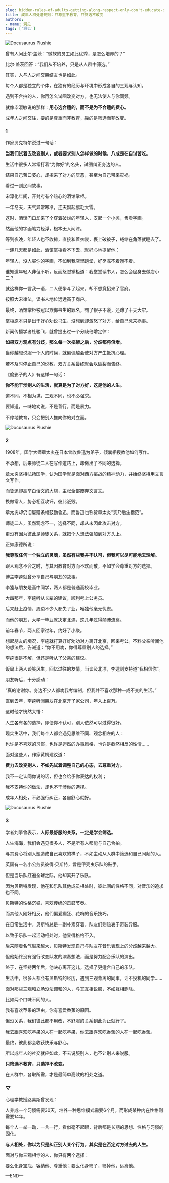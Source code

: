 ```yaml
---
slug: hidden-rules-of-adults-getting-along-respect-only-don't-educate-screen-only-don't-change
title: 成年人相处潜规则：只尊重不教育，只筛选不改变
authors:
- name: 洞见
tags: ['洞见']
---
```





![Docusaurus Plushie](./1.webp)


曾有人问比尔·盖茨：“微软的员工如此优秀，是怎么培养的？”

比尔·盖茨回答：“我们从不培养，只是从人群中筛选。”

其实，人与人之间交朋结友也是如此。

每个人都是独立的个体，在独有的经历与环境中形成各自的三观与认知。

遇到不合拍的人，你再怎么试图改变对方，也无法使人与你同频。

就像毕淑敏说的那样：**用心选合适的，而不是为不合适的费心。**

成年人之间交往，要的是尊重而非教育，靠的是筛选而非改变。



<div style={{textAlign: 'center', color: '#FF8C00'}}>  
  <h3>1</h3>
</div>

作家贝克特尔说过一句话：

**当我们试着去改变别人，或者要求别人怎样做的时候，八成是在自讨苦吃。**

生活中很多人常常打着“为你好”的名头，试图纠正身边的人。

结果自己苦口婆心，却招来了对方的厌恶，甚至为自己带来灾祸。

看过一则民间故事。

宋淳化年间，开封府有个热心的酒馆掌柜。

一年冬天，天气异常寒冷，连天飘起鹅毛大雪。

这时，酒馆门口却来了个穿着破烂的年轻人，支起一个小摊，售卖字画。

然而他的字画笔力轻浮，根本无人问津。

等到夜晚，年轻人也不收摊，直接和着衣裳，裹上破被子，蜷缩在角落就睡去了。

一连几天都是如此，酒馆掌柜看不下去，就好心地提醒他：

年轻人，没人买你的字画，不如到我店里跑堂，好歹冻不着饿不着。

谁知道年轻人非但不听，反而怒怼掌柜道：我堂堂读书人，怎么会屈身去做店小二？

就这样你一言我一语，二人便争斗了起来，却不想竟招来了官府。

按照大宋律法，读书人地位远远高于商户。

最终，酒馆掌柜被冠以欺侮书生的罪名，罚了银子不说，还蹲了十天大牢。

掌柜原本只是出于好心劝说书生，没想到却激怒了对方，给自己惹来祸事。

新闻传播学者杜骏飞，就曾提出过一个分歧倍增定律：

**如果双方观点有分歧，那么每一次掐架之后，分歧都将倍增。**

当你越想说服一个人的时候，就偏偏越会使对方产生抵抗心理。

若不及时停止自己的说教，双方关系最终就会以破裂而告终。

《偷影子的人》有这样一句话：

**你不能干涉别人的生活，就算是为了对方好，这是他的人生。**

道不同，不相为谋，三观不同，也不必强求。

要知道，一味地劝说，不是善行，而是暴力。

不停地教育，只会把别人推向你的对立面。




![Docusaurus Plushie](./2.webp)



<div style={{textAlign: 'center', color: '#FF8C00'}}>  
  <h3>2</h3>
</div>

1908年，国学大师章太炎在日本曾收鲁迅为弟子，倾囊相授教他如何写作。

不承想，后来师徒二人在写作道路上，却做出了不同的选择。

章太炎坚持弘扬国学，认为国学就是面对西方挑战的精神动力，并始终坚持用文言文写作。

而鲁迅却高举白话文的大旗，主张全部废弃文言文。

换做常人，势必相互攻讦，彼此诋毁。

章太炎却仍旧屡赠条幅鼓励鲁迅，而鲁迅也称赞章太炎“实乃后生楷范”。

师徒二人，虽然观念不一，选择不同，却从未因此攻击对方。

更没有因为彼此是师徒关系，就把个人想法强加到对方头上。

正如康德所说：

**我尊敬任何一个独立的灵魂，虽然有些我并不认可，但我可以尽可能地去理解。**

跟人观念不合之时，与其因教育对方而不欢而散，不如学会尊重对方的选择。

博主李逵就曾分享自己与朋友的故事。

李逵与朋友是高中同学，两人都是普通高校毕业。

大四那年，李逵听从长辈的建议，顺利考上公务员。

后来赶上疫情，周边不少人都失了业，唯独他毫无忧虑。

而他的朋友，大学一毕业就决定北漂，这几年过得颠沛流离。

前年春节，两人回家过年，约好了小聚。

想起朋友的境况，李逵就打算好好劝劝对方离开北京，回来考公。不料父亲听闻他的想法后，告诫道：“你不用劝，你得尊重别人的选择。”

李逵很是不解，但还是听从了父亲的建议。

饭局上两人谈笑风生，回忆过往的友情，当谈及北漂，李逵则支持道“我相信你”。

朋友听后，十分感动：

“真的谢谢你。身边不少人都劝我考编制，但我并不喜欢那种一成不变的生活。”

直到去年，李逵听闻朋友在北京开了家公司，年入上百万。

这时他才恍然大悟：

人生各有各的选择，即便你不认可，别人依然可以过得很好。

现实生活中，我们每个人都会遇见思维不同、观念相左的人：

也许是不喜欢的习惯，也许是迥然的办事风格，也许是截然相反的性情……

面对这些人，作家黄桐建议道：

**费力去改变别人，不如先试着调整自己的心态，去尊重对方。**

我不一定认同你说的话，但也会给予你表达的权利；

我不支持你的做法，却也不干涉你的选择。

成年人相处，不必强行纠正，各自舒心就好。





![Docusaurus Plushie](./3.webp)


<div style={{textAlign: 'center', color: '#FF8C00'}}>  
  <h3>3</h3>
</div>

学者刘擎曾表示，**人际最舒服的关系，一定是学会筛选。**

人生海海，我们会遇见很多人，不是所有人都能与自己合拍。

与其费心将别人塑造成自己喜欢的样子，不如主动从人群中筛选和自己同频的人。

英国有一名小公务员彼得·贝斯特，曾是甲壳虫乐队的鼓手。

但是当乐队红遍全球之际，他却离开了乐队。

因为贝斯特发现，他在和乐队其他成员相处时，彼此间的性格不同，对音乐的追求也不同。

贝斯特的性格沉稳，喜欢传统的击鼓节奏。

而其他人刚好相反，他们偏爱癫狂、花哨的音乐技巧。

在日常生活中，贝斯特总是一副朴素穿着，队友们则热衷于奇装异服。

以致于乐队一起活动相处时，他显得格格不入。

后来随着名气越来越大，贝斯特发现自己与队友在音乐表现上的分歧越来越大。

但他始终没有强行改变队友的演奏想法，而是努力配合乐队的演出。

终于，在坚持两年后，他决心离开这儿，选择了更适合自己的乐队。

生活中，很多人都会有贝斯特的经历，遇到三观背离的同事，话不投机的同学……

面对那些三观和立场没法调和的人，与其互相说服，不如互相删除。

比如两个口味不同的人。

我有喜欢苹果的理由，你有喜爱香蕉的原因。

但没关系，我们彼此都不用改，不舒服的关系到此为止就行了。

我去跟喜欢吃苹果的人在一起吃苹果，你去跟喜欢吃香蕉的人在一起吃香蕉。

最终，彼此都会收获快乐与舒心。

所以成年人的社交就应如此，不去说服别人，也不让别人来说服。

**只筛选不教育，只选择不改变。**

在人群中，各取所需，才是最简单高效的相处之道。




<div style={{textAlign: 'center', color: '#FF8C00'}}>  
  <h3>▽</h3>
</div>


心理学教授路易斯曾发现：

人养成一个习惯需要30天，培养一种思维模式需要6个月，而形成某种内在性格则需要14年。

每个人一举一动，一言一行，看似毫不起眼，背后都是长期的思想、性格与习惯的固化。

**与人相处，你以为只是纠正别人某个行为，其实是在否定对方过去的人生。**

面对与你三观相悖的人，你只有两个选择：

要么化身宝瓶，容纳他、尊重他；要么化身筛子，筛掉他，远离他。




—END—





